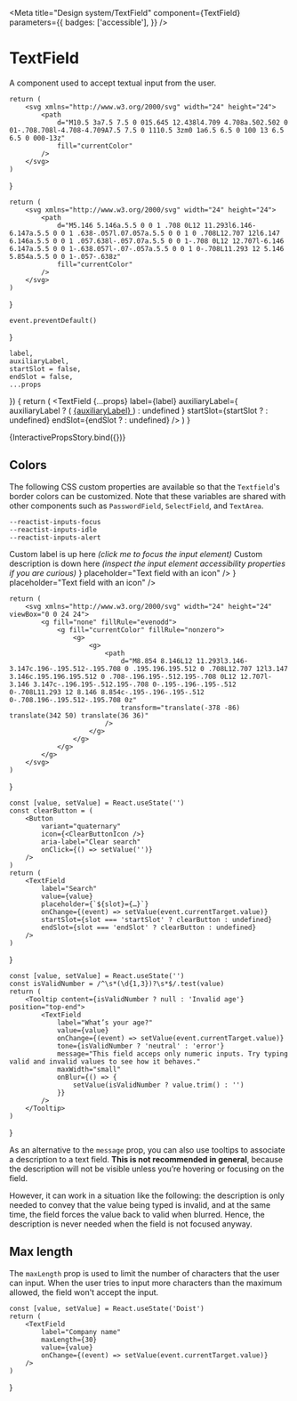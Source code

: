 


<Meta
    title="Design system/TextField"
    component={TextField}
    parameters={{
        badges: ['accessible'],
    }}
/>

# TextField

A component used to accept textual input from the user.

    return (
        <svg xmlns="http://www.w3.org/2000/svg" width="24" height="24">
            <path
                d="M10.5 3a7.5 7.5 0 015.645 12.438l4.709 4.708a.502.502 0 01-.708.708l-4.708-4.709A7.5 7.5 0 1110.5 3zm0 1a6.5 6.5 0 100 13 6.5 6.5 0 000-13z"
                fill="currentColor"
            />
        </svg>
    )
}

    return (
        <svg xmlns="http://www.w3.org/2000/svg" width="24" height="24">
            <path
                d="M5.146 5.146a.5.5 0 0 1 .708 0L12 11.293l6.146-6.147a.5.5 0 0 1 .638-.057l.07.057a.5.5 0 0 1 0 .708L12.707 12l6.147 6.146a.5.5 0 0 1 .057.638l-.057.07a.5.5 0 0 1-.708 0L12 12.707l-6.146 6.147a.5.5 0 0 1-.638.057l-.07-.057a.5.5 0 0 1 0-.708L11.293 12 5.146 5.854a.5.5 0 0 1-.057-.638z"
                fill="currentColor"
            />
        </svg>
    )
}

    event.preventDefault()
}

    label,
    auxiliaryLabel,
    startSlot = false,
    endSlot = false,
    ...props
}) {
    return (
        <TextField
            {...props}
            label={label}
            auxiliaryLabel={
                auxiliaryLabel ? (
                    <a href="#" onClick={preventDefault}>
                        {auxiliaryLabel}
                    </a>
                ) : undefined
            }
            startSlot={startSlot ? <SearchIcon /> : undefined}
            endSlot={endSlot ? <CloseIcon /> : undefined}
        />
    )
}

<Canvas>
    <Story
        name="Interactive props"
        parameters={{
            chromatic: { disableSnapshot: false },
        }}
        argTypes={{
            label: {
                control: { type: 'text' },
                defaultValue: 'Your name',
            },
            value: { table: { disable: true } },
            tone: {
                options: ['neutral', 'success', 'error', 'loading'],
                control: { type: 'inline-radio' },
                defaultValue: 'neutral',
            },
            maxWidth: selectWithNone(
                ['xsmall', 'small', 'medium', 'large', 'xlarge', 'full'],
                'small',
            ),
            startSlot: {
                control: { type: 'boolean' },
                defaultValue: false,
            },
            endSlot: {
                control: { type: 'boolean' },
                defaultValue: false,
            },
            variant: {
                options: ['default', 'bordered'],
                control: { type: 'inline-radio' },
                defaultValue: 'default',
            },
            auxiliaryLabel: {
                control: { type: 'text' },
                defaultValue: 'Need help?',
            },
            message: {
                control: { type: 'text' },
                defaultValue:
                    'We need your name for billing and shipping purposes. Make sure to enter it correctly.',
            },
            placeholder: {
                control: { type: 'text' },
                defaultValue: 'Enter your name as it appears in your ID',
            },
            maxLength: {
                control: { type: 'number' },
                defaultValue: null,
            },
            disabled: {
                control: { type: 'boolean' },
                defaultValue: false,
            },
            readOnly: {
                control: { type: 'boolean' },
                defaultValue: false,
            },
        }}
    >
        {InteractivePropsStory.bind({})}
    </Story>
</Canvas>

<ArgsTable of={TextField} />

## Colors

The following CSS custom properties are available so that the `Textfield`'s border colors can be customized.
Note that these variables are shared with other components such as `PasswordField`, `SelectField`, and `TextArea`.

```
--reactist-inputs-focus
--reactist-inputs-idle
--reactist-inputs-alert
```

<Canvas withToolbar>
    <Story
        name="Message tone"
        parameters={{
            chromatic: { disableSnapshot: false },
        }}
    >
        <Stack space="xxlarge" dividers="secondary">
            <TextField
                label="Verification code"
                message="Verifying code…"
                tone="loading"
                disabled
                maxWidth="small"
            />
            <TextField
                label="Verification code"
                message="Invalid code. Please, try again."
                tone="error"
                maxWidth="small"
            />
            <TextField
                label="Verification code"
                message="Code verification successful!"
                tone="success"
                maxWidth="small"
            />
            <TextField
                label="Verification code"
                message="This is the supporting text (helper or error) of the field, provided by the message prop"
                tone="neutral"
                maxWidth="small"
            />
        </Stack>
    </Story>
</Canvas>

<Canvas withToolbar>
    <Story name="Without label">
        <Stack space="xlarge" dividers="secondary" maxWidth="small">
            <Stack as="label" htmlFor="custom-textfield" space="small">
                <Text size="subtitle">Custom label is up here</Text>
                <Text size="caption" tone="secondary" aria-hidden>
                    <em>(click me to focus the input element)</em>
                </Text>
            </Stack>
            <TextField
                label={null}
                id="custom-textfield"
                aria-describedby="custom-description"
                placeholder="Text field without a built-in label"
            />
            <Stack space="small" id="custom-description">
                <Text size="body">Custom description is down here</Text>
                <Text size="caption" tone="secondary" aria-hidden>
                    <em>(inspect the input element accessibility properties if you are curious)</em>
                </Text>
            </Stack>
        </Stack>
    </Story>
</Canvas>

<Canvas withToolbar>
    <Story
        name="Icons"
        parameters={{
            chromatic: { disableSnapshot: false },
        }}
    >
        <Box maxWidth="small" display="flex" flexDirection="column" gap="large">
            <TextField
                label="Search (default variant)"
                startSlot={<SearchIcon />}
                placeholder="Text field with an icon"
            />
            <TextField
                variant="bordered"
                label="Search (bordered variant)"
                startSlot={<SearchIcon />}
                placeholder="Text field with an icon"
            />
        </Box>
    </Story>
</Canvas>

    return (
        <svg xmlns="http://www.w3.org/2000/svg" width="24" height="24" viewBox="0 0 24 24">
            <g fill="none" fillRule="evenodd">
                <g fill="currentColor" fillRule="nonzero">
                    <g>
                        <g>
                            <path
                                d="M8.854 8.146L12 11.293l3.146-3.147c.196-.195.512-.195.708 0 .195.196.195.512 0 .708L12.707 12l3.147 3.146c.195.196.195.512 0 .708-.196.195-.512.195-.708 0L12 12.707l-3.146 3.147c-.196.195-.512.195-.708 0-.195-.196-.195-.512 0-.708L11.293 12 8.146 8.854c-.195-.196-.195-.512 0-.708.196-.195.512-.195.708 0z"
                                transform="translate(-378 -86) translate(342 50) translate(36 36)"
                            />
                        </g>
                    </g>
                </g>
            </g>
        </svg>
    )
}

    const [value, setValue] = React.useState('')
    const clearButton = (
        <Button
            variant="quaternary"
            icon={<ClearButtonIcon />}
            aria-label="Clear search"
            onClick={() => setValue('')}
        />
    )
    return (
        <TextField
            label="Search"
            value={value}
            placeholder={`${slot}={…}`}
            onChange={(event) => setValue(event.currentTarget.value)}
            startSlot={slot === 'startSlot' ? clearButton : undefined}
            endSlot={slot === 'endSlot' ? clearButton : undefined}
        />
    )
}

<Canvas withToolbar>
    <Story
        name="Action button"
        parameters={{
            chromatic: { disableSnapshot: false },
        }}
    >
        <Box maxWidth="small" display="flex" flexDirection="column" gap="large">
            <ClearButtonExample slot="startSlot" />
            <ClearButtonExample slot="endSlot" />
        </Box>
    </Story>
</Canvas>

    const [value, setValue] = React.useState('')
    const isValidNumber = /^\s*(\d{1,3})?\s*$/.test(value)
    return (
        <Tooltip content={isValidNumber ? null : 'Invalid age'} position="top-end">
            <TextField
                label="What’s your age?"
                value={value}
                onChange={(event) => setValue(event.currentTarget.value)}
                tone={isValidNumber ? 'neutral' : 'error'}
                message="This field acceps only numeric inputs. Try typing valid and invalid values to see how it behaves."
                maxWidth="small"
                onBlur={() => {
                    setValue(isValidNumber ? value.trim() : '')
                }}
            />
        </Tooltip>
    )
}

As an alternative to the `message` prop, you can also use tooltips to
associate a description to a text field. **This is not recommended in
general**, because the description will not be visible unless you’re
hovering or focusing on the field.

However, it can work in a situation like the following: the description
is only needed to convey that the value being typed is invalid, and at
the same time, the field forces the value back to valid when blurred.
Hence, the description is never needed when the field is not focused anyway.

<Canvas withToolbar>
    <Story name="With tooltip">
        <WithTooltipExample />
    </Story>
</Canvas>

## Max length

The `maxLength` prop is used to limit the number of characters that the user can input. When the user tries to input more characters than the maximum allowed, the field won't accept the input.

    const [value, setValue] = React.useState('Doist')
    return (
        <TextField
            label="Company name"
            maxLength={30}
            value={value}
            onChange={(event) => setValue(event.currentTarget.value)}
        />
    )
}

<Canvas withToolbar>
    <Story name="Max Length">
        <WithMaxLengthExample />
    </Story>
</Canvas>
